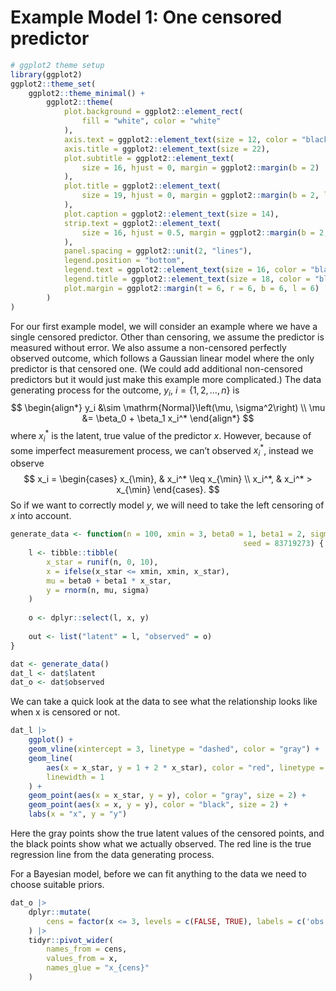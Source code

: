 # Example Model 1: One censored predictor

```r
# ggplot2 theme setup
library(ggplot2)
ggplot2::theme_set(
	ggplot2::theme_minimal() +
		ggplot2::theme(
			plot.background = ggplot2::element_rect(
				fill = "white", color = "white"
			),
			axis.text = ggplot2::element_text(size = 12, color = "black"),
			axis.title = ggplot2::element_text(size = 22),
			plot.subtitle = ggplot2::element_text(
				size = 16, hjust = 0, margin = ggplot2::margin(b = 2)
			),
			plot.title = ggplot2::element_text(
				size = 19, hjust = 0, margin = ggplot2::margin(b = 2, l = 2)
			),
			plot.caption = ggplot2::element_text(size = 14),
			strip.text = ggplot2::element_text(
				size = 16, hjust = 0.5, margin = ggplot2::margin(b = 2, t = 2)
			),
			panel.spacing = ggplot2::unit(2, "lines"),
			legend.position = "bottom",
			legend.text = ggplot2::element_text(size = 16, color = "black"),
			legend.title = ggplot2::element_text(size = 18, color = "black"),
			plot.margin = ggplot2::margin(t = 6, r = 6, b = 6, l = 6)
		)
)
```


For our first example model, we will consider an example where we have a single
censored predictor. Other than censoring, we assume the predictor is measured
without error. We also assume a non-censored perfectly observed outcome,
which follows a Gaussian linear model where the only predictor is that
censored one. (We could add additional non-censored predictors but it would
just make this example more complicated.) The data generating process for the
outcome, $y_i, \ i = \{1, 2, \ldots, n\}$ is
$$
\begin{align*}
y_i &\sim \mathrm{Normal}\left(\mu, \sigma^2\right) \\
\mu &= \beta_0 + \beta_1 x_i^*
\end{align*}
$$
where $x_i^*$ is the latent, true value of the predictor $x$. However, because
of some imperfect measurement process, we can't observed $x_i^*$, instead we
observe
$$
x_i = \begin{cases}
x_{\min}, & x_i^* \leq x_{\min} \\
x_i^*, & x_i^* > x_{\min}
\end{cases}.
$$
So if we want to correctly model $y$, we will need to take the left censoring
of $x$ into account.

```r
generate_data <- function(n = 100, xmin = 3, beta0 = 1, beta1 = 2, sigma = 3,
													seed = 83719273) {
	l <- tibble::tibble(
		x_star = runif(n, 0, 10),
		x = ifelse(x_star <= xmin, xmin, x_star),
		mu = beta0 + beta1 * x_star,
		y = rnorm(n, mu, sigma)
	)
	
	o <- dplyr::select(l, x, y)
	
	out <- list("latent" = l, "observed" = o)
}

dat <- generate_data()
dat_l <- dat$latent
dat_o <- dat$observed
```

We can take a quick look at the data to see what the relationship looks
like when x is censored or not.

```r
dat_l |>
	ggplot() +
	geom_vline(xintercept = 3, linetype = "dashed", color = "gray") +
	geom_line(
		aes(x = x_star, y = 1 + 2 * x_star), color = "red", linetype = "dashed",
		linewidth = 1
	) +
	geom_point(aes(x = x_star, y = y), color = "gray", size = 2) +
	geom_point(aes(x = x, y = y), color = "black", size = 2) +
	labs(x = "x", y = "y")
```

Here the gray points show the true latent values of the censored points, and
the black points show what we actually observed. The red line is the true
regression line from the data generating process.

For a Bayesian model, before we can fit anything to the data we need to choose
suitable priors.

```r
dat_o |>
	dplyr::mutate(
		cens = factor(x <= 3, levels = c(FALSE, TRUE), labels = c('obs', 'cens'))
	) |>
	tidyr::pivot_wider(
		names_from = cens,
		values_from = x,
		names_glue = "x_{cens}"
	)
```



<!-- END OF FILE -->
